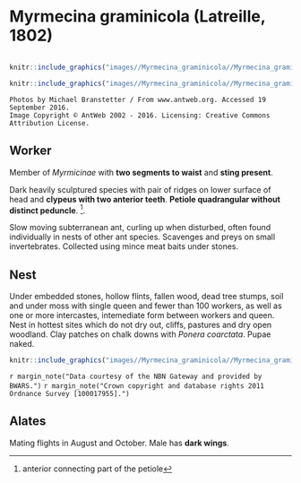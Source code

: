 # **Myrmecina graminicola** (Latreille, 1802)

```marginfigure
```

```r
knitr::include_graphics("images//Myrmecina_graminicola//Myrmecina_graminicola_head.jpg")
```

```r
knitr::include_graphics("images//Myrmecina_graminicola//Myrmecina_graminicola_side.jpg")
```
```block
Photos by Michael Branstetter / From www.antweb.org. Accessed 19 September 2016.
Image Copyright © AntWeb 2002 - 2016. Licensing: Creative Commons Attribution License.
```

## Worker
Member of *Myrmicinae* with **two segments to waist** and **sting present**.

Dark heavily sculptured species with pair of ridges on lower surface of head and **clypeus with two anterior teeth**. **Petiole quadrangular without distinct peduncle**. ^[anterior connecting part of the petiole].

Slow moving subterranean ant, curling up when disturbed, often found individually in nests of other ant species. Scavenges and preys on small invertebrates. Collected using mince meat baits under stones.

## Nest
Under embedded stones, hollow flints, fallen wood, dead tree stumps, soil and under moss with single queen and fewer than 100 workers, as well as one or more intercastes, intemediate form between workers and queen. Nest in hottest sites which do not dry out, cliffs, pastures and dry open woodland. Clay patches on chalk downs with *Ponera coarctata*. Pupae naked.

```r
knitr::include_graphics("images//Myrmecina_graminicola//Myrmecina_graminicola_map.png")
```
`r margin_note("Data courtesy of the NBN Gateway and provided by BWARS.")`
`r margin_note("Crown copyright and database rights 2011 Ordnance Survey [100017955].")`

## Alates
Mating flights in August and October. Male has **dark wings**.

\pagebreak